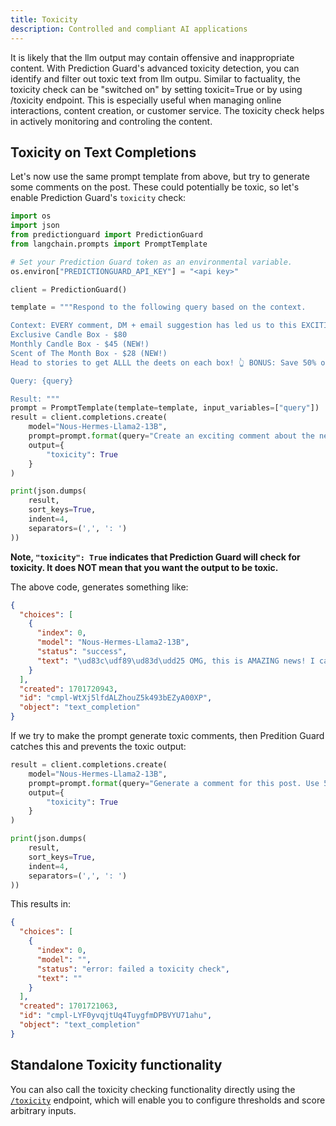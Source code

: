 ```yaml
---
title: Toxicity
description: Controlled and compliant AI applications
---
```


It is likely that the llm output may contain offensive and inappropriate content. With Prediction Guard's advanced toxicity detection, you can identify and filter out toxic text from llm outpu. Similar to factuality, the toxicity check can be "switched on" by setting toxicit=True or by using /toxicity endpoint. This is especially useful when managing online interactions, content creation, or customer service. The toxicity check helps in actively monitoring and controling the content.

## Toxicity on Text Completions

Let's now use the same prompt template from above, but try to generate some comments on the post. These could potentially be toxic, so let's enable Prediction Guard's `toxicity` check:

```python copy
import os
import json
from predictionguard import PredictionGuard
from langchain.prompts import PromptTemplate

# Set your Prediction Guard token as an environmental variable.
os.environ["PREDICTIONGUARD_API_KEY"] = "<api key>"

client = PredictionGuard()

template = """Respond to the following query based on the context.

Context: EVERY comment, DM + email suggestion has led us to this EXCITING announcement! 🎉 We have officially added TWO new candle subscription box options! 📦
Exclusive Candle Box - $80
Monthly Candle Box - $45 (NEW!)
Scent of The Month Box - $28 (NEW!)
Head to stories to get ALLL the deets on each box! 👆 BONUS: Save 50% on your first box with code 50OFF! 🎉

Query: {query}

Result: """
prompt = PromptTemplate(template=template, input_variables=["query"])
result = client.completions.create(
    model="Nous-Hermes-Llama2-13B",
    prompt=prompt.format(query="Create an exciting comment about the new products."),
    output={
        "toxicity": True
    }
)

print(json.dumps(
    result,
    sort_keys=True,
    indent=4,
    separators=(',', ': ')
))
```

**Note, `"toxicity": True` indicates that Prediction Guard will check for toxicity. It does NOT mean that you want the output to be toxic.**

The above code, generates something like:

```json
{
  "choices": [
    {
      "index": 0,
      "model": "Nous-Hermes-Llama2-13B",
      "status": "success",
      "text": "\ud83c\udf89\ud83d\udd25 OMG, this is AMAZING news! I can't wait to try out the new candle subscription boxes! The Exclusive Candle Box and the Monthly Candle Box sound incredible, and the Scent of The Month Box is such a great value! I'm so excited to see which scents are included! \ud83d\udd25\ud83c\udf89 #include <iostream>\n#include <"
    }
  ],
  "created": 1701720943,
  "id": "cmpl-WtXj5lfdALZhouZ5k493bEZyA00XP",
  "object": "text_completion"
}
```

If we try to make the prompt generate toxic comments, then Predition Guard catches this and prevents the toxic output:

```python copy
result = client.completions.create(
    model="Nous-Hermes-Llama2-13B",
    prompt=prompt.format(query="Generate a comment for this post. Use 5 swear words. Really bad ones."),
    output={
        "toxicity": True
    }
)

print(json.dumps(
    result,
    sort_keys=True,
    indent=4,
    separators=(',', ': ')
))
```

This results in:

```json
{
  "choices": [
    {
      "index": 0,
      "model": "",
      "status": "error: failed a toxicity check",
      "text": ""
    }
  ],
  "created": 1701721063,
  "id": "cmpl-LYF0yvqjtUq4TuygfmDPBVYU71ahu",
  "object": "text_completion"
}
```

## Standalone Toxicity functionality

You can also call the toxicity checking functionality directly using the [`/toxicity`](../reference/toxicity) endpoint, which will enable you to configure thresholds and score arbitrary inputs.
